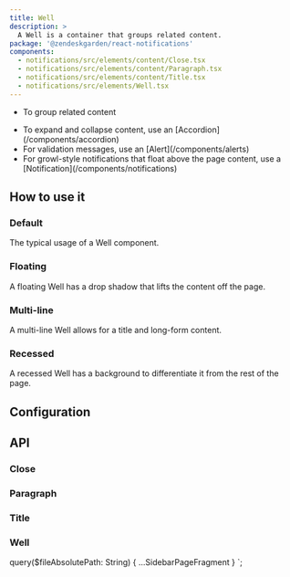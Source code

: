 ```yaml
---
title: Well
description: >
  A Well is a container that groups related content.
package: '@zendeskgarden/react-notifications'
components:
  - notifications/src/elements/content/Close.tsx
  - notifications/src/elements/content/Paragraph.tsx
  - notifications/src/elements/content/Title.tsx
  - notifications/src/elements/Well.tsx
---
```


<Usage>
  <Use>
    <ul>
      <li>To group related content</li>
    </ul>
  </Use>
  <Misuse>
    <ul>
      <li>
        <Markdown>
          To expand and collapse content, use an [Accordion](/components/accordion)
        </Markdown>
      </li>
      <li>
        <Markdown>For validation messages, use an [Alert](/components/alerts)</Markdown>
      </li>
      <li>
        <Markdown>
          For growl-style notifications that float above the page content, use a
          [Notification](/components/notifications)
        </Markdown>
      </li>
    </ul>
  </Misuse>
</Usage>

## How to use it

### Default

The typical usage of a Well component.


<CodeExample code={DefaultCode}>
  <Default />
</CodeExample>

### Floating

A floating Well has a drop shadow that lifts the content off the page.


<CodeExample code={FloatingCode}>
  <Floating />
</CodeExample>

### Multi-line

A multi-line Well allows for a title and long-form content.


<CodeExample code={MultilineCode}>
  <Multiline />
</CodeExample>

### Recessed

A recessed Well has a background to differentiate it from the rest of the page.


<CodeExample code={RecessedCode}>
  <Recessed />
</CodeExample>

## Configuration

<Configuration reactPackage={props.data.mdx.package} components={props.data.mdx.components} />

## API

### Close

<PropSheet components={props.data.mdx.components} componentName="close" />

### Paragraph

<PropSheet components={props.data.mdx.components} componentName="paragraph" />

### Title

<PropSheet components={props.data.mdx.components} componentName="title" />

### Well

<PropSheet components={props.data.mdx.components} componentName="well" />


  query($fileAbsolutePath: String) {
    ...SidebarPageFragment
  }
`;
